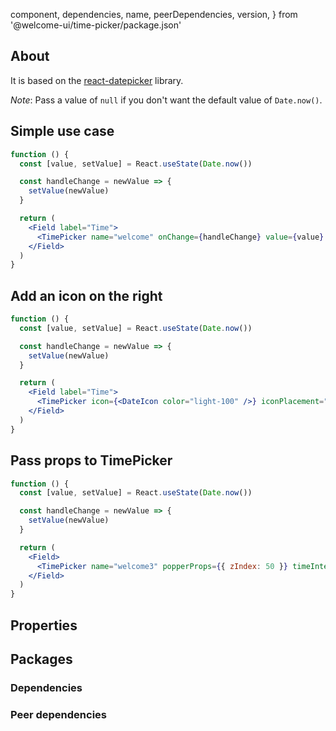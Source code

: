 
  component,
  dependencies,
  name,
  peerDependencies,
  version,
} from '@welcome-ui/time-picker/package.json'

<showcase
  version={version}
  name={name}
  component={component}
  description="Allows user to select a predefined time."
/>

## About

It is based on the [react-datepicker](https://github.com/Hacker0x01/react-datepicker) library.

_Note_: Pass a value of `null` if you don't want the default value of `Date.now()`.

## Simple use case

```jsx
function () {
  const [value, setValue] = React.useState(Date.now())

  const handleChange = newValue => {
    setValue(newValue)
  }

  return (
    <Field label="Time">
      <TimePicker name="welcome" onChange={handleChange} value={value} />
    </Field>
  )
}
```

## Add an icon on the right

```jsx
function () {
  const [value, setValue] = React.useState(Date.now())

  const handleChange = newValue => {
    setValue(newValue)
  }

  return (
    <Field label="Time">
      <TimePicker icon={<DateIcon color="light-100" />} iconPlacement="right" name="welcome2" onChange={handleChange} value={value} />
    </Field>
  )
}
```

## Pass props to TimePicker

```jsx
function () {
  const [value, setValue] = React.useState(Date.now())

  const handleChange = newValue => {
    setValue(newValue)
  }

  return (
    <Field>
      <TimePicker name="welcome3" popperProps={{ zIndex: 50 }} timeIntervals={30} onChange={handleChange} value={value} />
    </Field>
  )
}
```

## Properties

<props propTypes={props.propTypes.TimePicker} />

## Packages

### Dependencies

<dependencies dependencies={dependencies} />

### Peer dependencies

<dependencies dependencies={peerDependencies} />

<pagination />
